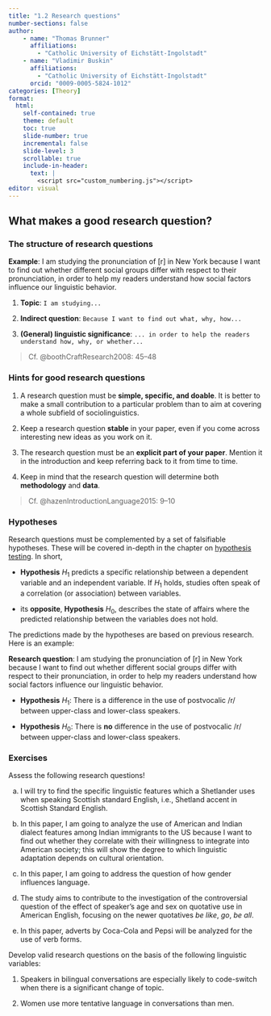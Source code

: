 ```yaml
---
title: "1.2 Research questions"
number-sections: false
author: 
    - name: "Thomas Brunner"
      affiliations:
        - "Catholic University of Eichstätt-Ingolstadt"
    - name: "Vladimir Buskin"
      affiliations: 
        - "Catholic University of Eichstätt-Ingolstadt"
      orcid: "0009-0005-5824-1012"
categories: [Theory]
format:
  html:
    self-contained: true
    theme: default
    toc: true
    slide-number: true
    incremental: false
    slide-level: 3
    scrollable: true
    include-in-header:
      text: |
        <script src="custom_numbering.js"></script>
editor: visual
---
```


## What makes a good research question?

### The structure of research questions

**Example**: I am studying the pronunciation of \[r\] in New York
because I want to find out whether different social groups differ with
respect to their pronunciation, in order to help my readers understand
how social factors influence our linguistic behavior.

1.  **Topic**: `I am studying...`

2.  **Indirect question**:
    `Because I want to find out what, why, how...`

3.  **(General) linguistic significance**:
    `... in order to help the readers understand how, why, or whether...`

> Cf. @boothCraftResearch2008: 45–48

### Hints for good research questions

::: callout-tip
1.  A research question must be **simple, specific, and doable**. It is
    better to make a small contribution to a particular problem than to
    aim at covering a whole subfield of sociolinguistics.

2.  Keep a research question **stable** in your paper, even if you come
    across interesting new ideas as you work on it.

3.  The research question must be an **explicit part of your paper**.
    Mention it in the introduction and keep referring back to it from
    time to time.

4.  Keep in mind that the research question will determine both
    **methodology** and **data**.

> Cf. @hazenIntroductionLanguage2015: 9–10
:::

### Hypotheses

Research questions must be complemented by a set of falsifiable
hypotheses. These will be covered in-depth in the chapter on [hypothesis
testing](Hypothesis_testing.qmd). In short,

-   **Hypothesis** $H_1$ predicts a specific relationship between a
    dependent variable and an independent variable. If $H_1$ holds,
    studies often speak of a correlation (or association) between
    variables.

-   its **opposite**, **Hypothesis** $H_0$, describes the state of
    affairs where the predicted relationship between the variables does
    not hold.

The predictions made by the hypotheses are based on previous research.
Here is an example:

**Research question**: I am studying the pronunciation of \[r\] in New
York because I want to find out whether different social groups differ
with respect to their pronunciation, in order to help my readers
understand how social factors influence our linguistic behavior.

-   **Hypothesis** $H_1$: There is a difference in the use of
    postvocalic /r/ between upper-class and lower-class speakers.

-   **Hypothesis** $H_0$: There is **no** difference in the use of
    postvocalic /r/ between upper-class and lower-class speakers.

### Exercises

::: {#exr-rqs-1}
Assess the following research questions!

(a) I will try to find the specific linguistic features which a
    Shetlander uses when speaking Scottish standard English, i.e.,
    Shetland accent in Scottish Standard English.

(b) In this paper, I am going to analyze the use of American and Indian
    dialect features among Indian immigrants to the US because I want to
    find out whether they correlate with their willingness to integrate
    into American society; this will show the degree to which linguistic
    adaptation depends on cultural orientation.

(c) In this paper, I am going to address the question of how gender
    influences language.

(d) The study aims to contribute to the investigation of the
    controversial question of the effect of speaker’s age and sex on
    quotative use in American English, focusing on the newer quotatives
    *be like*, *go*, *be all*.

(e) In this paper, adverts by Coca-Cola and Pepsi will be analyzed for
    the use of verb forms.
:::

::: {#exr-rqs-2}
Develop valid research questions on the basis of the following
linguistic variables:

1.  Speakers in bilingual conversations are especially likely to
    code-switch when there is a significant change of topic.

2.  Women use more tentative language in conversations than men.
:::
